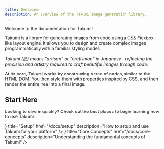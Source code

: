 ```yaml
---
title: Overview
description: An overview of the Takumi image generation library.
---
```


Welcome to the documentation for Takumi!

Takumi is a library for generating images from code using a CSS Flexbox-like layout engine. It allows you to design and create complex images programmatically with a familiar styling model.

_Takumi (匠) means "artisan" or "craftsman" in Japanese - reflecting the precision and artistry required to craft beautiful images through code._

At its core, Takumi works by constructing a tree of nodes, similar to the HTML DOM. You then style them with properties inspired by CSS, and then render the entire tree into a final image.

## Start Here

Looking to dive in quickly? Check out the best places to begin learning how to use Takumi

<Cards>
  <Card
    icon={<Wrench/>}
    title="Setup"
    href="/docs/setup"
    description="How to setup and use Takumi for your platform"
  />
  <Card
    icon={<Brain/>}
    title="Core Concepts"
    href="/docs/core-concepts"
    description="Understanding the fundamental concepts of Takumi"
  />
</Cards>